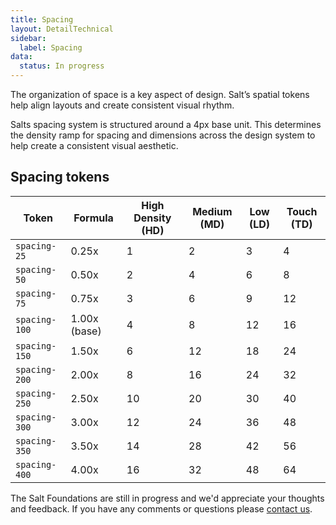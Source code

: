 ```yaml
---
title: Spacing
layout: DetailTechnical
sidebar:
  label: Spacing
data:
  status: In progress
---
```


The organization of space is a key aspect of design. Salt’s spatial tokens help align layouts and create consistent visual rhythm.

Salts spacing system is structured around a 4px base unit. This determines the density ramp for spacing and dimensions across the design system to help create a consistent visual aesthetic.

## Spacing tokens 

| Token  | Formula  | High Density (HD)  | Medium (MD)  | Low (LD)  | Touch (TD)  |
| --- | --- | --- | --- | --- | --- |
| `spacing-25` | 0.25x | 1 | 2 | 3 | 4 |
| `spacing-50` | 0.50x | 2 | 4 | 6 | 8 |
| `spacing-75` | 0.75x | 3 | 6 | 9 | 12 |
| `spacing-100` | 1.00x (base) | 4 | 8 | 12 | 16 |
| `spacing-150` | 1.50x | 6 | 12 | 18 | 24 |
| `spacing-200` | 2.00x | 8 | 16 | 24 | 32 |
| `spacing-250` | 2.50x | 10 | 20 | 30 | 40 |
| `spacing-300` | 3.00x | 12 | 24 | 36 | 48 |
| `spacing-350` | 3.50x | 14 | 28 | 42 | 56 |
| `spacing-400` | 4.00x | 16 | 32 | 48 | 64 |

<Callout title="Have some feedback?">

The Salt Foundations are still in progress and we'd appreciate your thoughts and feedback. If you have any comments or questions please [contact us](../support-and-contributions/index).

</Callout>
